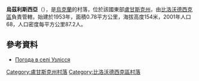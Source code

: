 {{coord|49|10|29|N|39|47|7|E|scale:100000|display=title}}

'''烏茲利斯西亞'''（{{lang-uk|Узлісся}}），是[[烏克蘭|烏克蘭]]的村落，位於該國東部[[盧甘斯克州|盧甘斯克州]]，由[[比洛沃德西克區|比洛沃德西克區]]負責管轄，始建於1953年，面積0.78平方公里，海拔高度154米，2001年人口68，人口密度每平方公里87.2人。

==參考資料==
* [http://weather.in.ua/ua/lyganskaja/26777 Погода в селі Узлісся] {{Wayback|url=http://weather.in.ua/ua/lyganskaja/26777 |date=20111220032454 }}

{{DEFAULTSORT:Узлісся}}
[[Category:盧甘斯克州村落|Category:盧甘斯克州村落]]
[[Category:比洛沃德西克區村落|Category:比洛沃德西克區村落]]


{{Luhansk-geo-stub}}